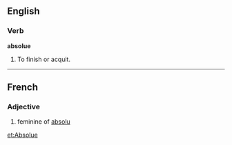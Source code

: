 ==English==

===Verb===
'''absolue'''

# To finish or acquit.
----
==French==
===Adjective===

# feminine of [[absolu]]

[[et:Absolue]]